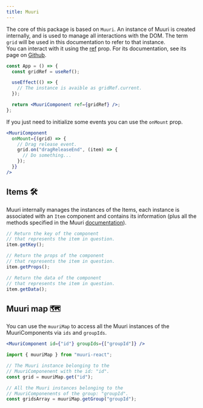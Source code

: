 ```yaml
---
title: Muuri
---
```


The core of this package is based on `Muuri`. An instance of Muuri is created internally, and is used to manage all interactions with the DOM. The term `grid` will be used in this documentation to refer to that instance. <br/>
You can interact with it using the [ref](../api-reference/muuricomponent#ref) prop. For its documentation, see its page on [Github](https://github.com/haltu/muuri).

```jsx
const App = () => {
  const gridRef = useRef();

  useEffect(() => {
    // The instance is avaible as gridRef.current.
  });

  return <MuuriComponent ref={gridRef} />;
};
```

If you just need to initialize some events you can use the `onMount` prop.

```jsx
<MuuriComponent
  onMount={(grid) => {
    // Drag release event.
    grid.on("dragReleaseEnd", (item) => {
      // Do something...
    });
  }}
/>
```

## Items 🛠️

Muuri internally manages the instances of the Items, each instance is associated with an `Item` component and contains its information (plus all the methods specified in the Muuri [documentation](https://github.com/haltu/muuri#item-methods)).

```js
// Return the key of the component
// that represents the item in question.
item.getKey();

// Return the props of the component
// that represents the item in question.
item.getProps();

// Return the data of the component
// that represents the item in question.
item.getData();
```

## Muuri map 🗺️

You can use the `muuriMap` to access all the Muuri instances of the MuuriComponents via `ids` and `groupIds`.

```jsx
<MuuriComponent id={"id"} groupIds={["groupId"]} />
```

```js
import { muuriMap } from "muuri-react";

// The Muuri instance belonging to the
// MuuriComponenent with the id: "id".
const grid = muuriMap.get("id");

// All the Muuri instances belonging to the
// MuuriComponenents of the group: "groupId".
const gridsArray = muuriMap.getGroup("groupId");
```
